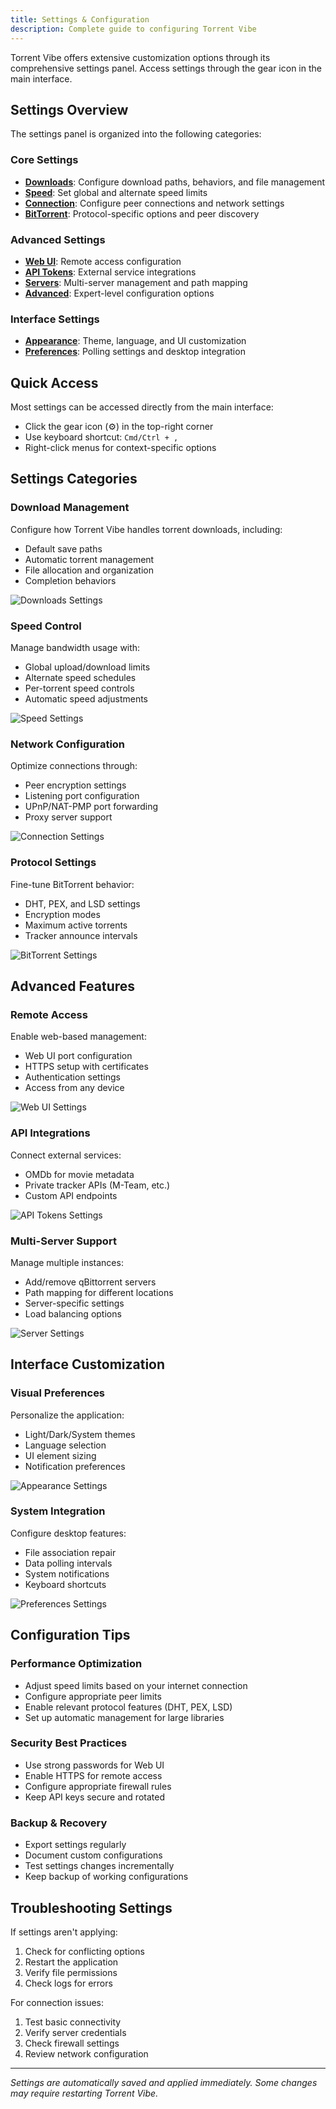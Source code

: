 ```yaml
---
title: Settings & Configuration
description: Complete guide to configuring Torrent Vibe
---
```


Torrent Vibe offers extensive customization options through its comprehensive settings panel. Access settings through the gear icon in the main interface.

## Settings Overview

The settings panel is organized into the following categories:

### Core Settings
- **[Downloads](downloads/)**: Configure download paths, behaviors, and file management
- **[Speed](speed/)**: Set global and alternate speed limits
- **[Connection](connection/)**: Configure peer connections and network settings
- **[BitTorrent](bittorrent/)**: Protocol-specific options and peer discovery

### Advanced Settings
- **[Web UI](web-ui/)**: Remote access configuration
- **[API Tokens](api-tokens/)**: External service integrations
- **[Servers](servers/)**: Multi-server management and path mapping
- **[Advanced](advanced/)**: Expert-level configuration options

### Interface Settings
- **[Appearance](appearance/)**: Theme, language, and UI customization
- **[Preferences](preferences/)**: Polling settings and desktop integration

## Quick Access

Most settings can be accessed directly from the main interface:
- Click the gear icon (⚙️) in the top-right corner
- Use keyboard shortcut: `Cmd/Ctrl + ,`
- Right-click menus for context-specific options

## Settings Categories

### Download Management
Configure how Torrent Vibe handles torrent downloads, including:
- Default save paths
- Automatic torrent management
- File allocation and organization
- Completion behaviors

![Downloads Settings](/screenshots/TorrentVibeScreenshot_DownloadsSettings.png)

### Speed Control
Manage bandwidth usage with:
- Global upload/download limits
- Alternate speed schedules
- Per-torrent speed controls
- Automatic speed adjustments

![Speed Settings](/screenshots/TorrentVibeScreenshot_SpeedSettings.png)

### Network Configuration
Optimize connections through:
- Peer encryption settings
- Listening port configuration
- UPnP/NAT-PMP port forwarding
- Proxy server support

![Connection Settings](/screenshots/TorrentVibeScreenshot_ConnectionSettings.png)

### Protocol Settings
Fine-tune BitTorrent behavior:
- DHT, PEX, and LSD settings
- Encryption modes
- Maximum active torrents
- Tracker announce intervals

![BitTorrent Settings](/screenshots/TorrentVibeScreenshot_BitTorrentSettings.png)

## Advanced Features

### Remote Access
Enable web-based management:
- Web UI port configuration
- HTTPS setup with certificates
- Authentication settings
- Access from any device

![Web UI Settings](/screenshots/TorrentVibeScreenshot_WebUISettings.png)

### API Integrations
Connect external services:
- OMDb for movie metadata
- Private tracker APIs (M-Team, etc.)
- Custom API endpoints

![API Tokens Settings](/screenshots/TorrentVibeScreenshot_APITokensSettings.png)

### Multi-Server Support
Manage multiple instances:
- Add/remove qBittorrent servers
- Path mapping for different locations
- Server-specific settings
- Load balancing options

![Server Settings](/screenshots/TorrentVibeScreenshot_ServersSettings.png)

## Interface Customization

### Visual Preferences
Personalize the application:
- Light/Dark/System themes
- Language selection
- UI element sizing
- Notification preferences

![Appearance Settings](/screenshots/TorrentVibeScreenshot_AppearanceSettings.jpeg)

### System Integration
Configure desktop features:
- File association repair
- Data polling intervals
- System notifications
- Keyboard shortcuts

![Preferences Settings](/screenshots/TorrentVibeScreenshot_PreferencesPollingSettings.png)

## Configuration Tips

### Performance Optimization
- Adjust speed limits based on your internet connection
- Configure appropriate peer limits
- Enable relevant protocol features (DHT, PEX, LSD)
- Set up automatic management for large libraries

### Security Best Practices
- Use strong passwords for Web UI
- Enable HTTPS for remote access
- Configure appropriate firewall rules
- Keep API keys secure and rotated

### Backup & Recovery
- Export settings regularly
- Document custom configurations
- Test settings changes incrementally
- Keep backup of working configurations

## Troubleshooting Settings

If settings aren't applying:
1. Check for conflicting options
2. Restart the application
3. Verify file permissions
4. Check logs for errors

For connection issues:
1. Test basic connectivity
2. Verify server credentials
3. Check firewall settings
4. Review network configuration

---

*Settings are automatically saved and applied immediately. Some changes may require restarting Torrent Vibe.*